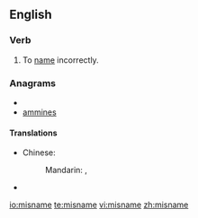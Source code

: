 ==English==
===Verb===
{{en-verb|misnames|misnaming|misnamed|misnamed}}

# To [[name]] incorrectly.

===Anagrams===
* {{alphagram|aeimmns}}
* [[ammines#English|ammines]]

====Translations====
{{trans-top|name incorrectly}}
* Chinese:
*: Mandarin: {{t|zh|誤稱|sc=Hani}}, {{t|zh|误称|tr=wùchēng|sc=Hani}}
{{trans-mid}}
* {{trreq|Finnish}}
{{trans-bottom}}

[[io:misname]]
[[te:misname]]
[[vi:misname]]
[[zh:misname]]